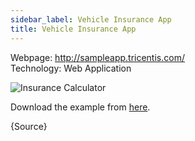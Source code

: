```yaml
---
sidebar_label: Vehicle Insurance App
title: Vehicle Insurance App
---
```


Webpage: http://sampleapp.tricentis.com/  
Technology: Web Application  

![Insurance Calculator](/img/examples/insurance_calculator.png)


Download the example from [here](/code-examples/browser/insurance.robot).

<CodeBlock language="robotframework">{Source}</CodeBlock>